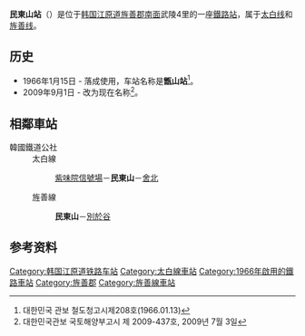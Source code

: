 {{朝鮮半島車站資訊
|公司色 = #0066b3
|文字色 = 
|站名 = 民東山站<br />{{lang|en|Mindungsan}}
|圖片 =Mindungsan Station 181009.jpg
|pxl = 
|圖片說明 =车站站舍
|車站編號 = 
|前一站1 = [[紫味院信号场|紫味院信号场]]
|前一站距離1 = 6.7
|後一站距離1 = 6.0
|後一站1 = [[舍北站|舍北]]
|距離1 =69.8
|起點站1 = [[堤川站|堤川]]
|所屬路線1 = [[太白线|太白线]]
|前一站2 = 
|前一站距離2 = 
|後一站距離2 = 6.4
|後一站2 = [[别於谷站|别於谷]]
|距離2 =0.0
|起點站2 = 民東山
|所屬路線2 = [[旌善线|旌善线]]
|諺文 = 민둥산역
|朝鮮漢字 = 민둥山驛
|文觀部式 =Mindungsan-yeok 
|馬-賴式 =
|副站名 = 
|停站路線數 = 2
|所屬公司 = [[韩国铁道公社|韩国铁道公社]]
|所在地 =[[江原道_(韩国)|江原道]][[旌善郡|旌善郡]][[南面|南面]]武陵4里617-2
|車站構造 = 地面車站
|月台配置 = 1面2线
|啟用年月日 =1966年1月15日 
|廢站年月日 = 
|上下車人次 =
|統計年度 =
|轉車 = 
|備註 = 
|全寬備註 = 
}}

'''民東山站'''（{{kor|諺=민둥산역|漢=민둥山驛|羅=Mindungsan yeok|f=y}}）是位于[[韩国|韩国]][[江原道_(韩国)|江原道]][[旌善郡|旌善郡]][[南面|南面]]武陵4里的一座[[鐵路站|鐵路站]]，属于[[太白线|太白线]]和[[旌善线|旌善线]]。

== 历史 ==
*1966年1月15日 - 落成使用，车站名称是'''甑山站'''<ref>대한민국 관보 철도청고시제208호(1966.01.13)</ref>。
*2009年9月1日 - 改为现在名称<ref>대한민국관보 국토해양부고시 제 2009-437호, 2009년 7월 3일</ref>。

== 相鄰車站 ==
;韓國鐵道公社
:太白線
::[[紫味院信號場|紫味院信號場]]－'''民東山'''－[[舍北站|舍北]]
:旌善線
::'''民東山'''－[[别於谷站|別於谷]]

== 参考资料 ==
{{reflist}}

{{太白线}}
{{旌善线}}
{{中部内陆循环列车}}
{{无穷花号}}

[[Category:韩国江原道铁路车站|Category:韩国江原道铁路车站]]
[[Category:太白線車站|Category:太白線車站]]
[[Category:1966年啟用的鐵路車站|Category:1966年啟用的鐵路車站]]
[[Category:旌善郡|Category:旌善郡]]
[[Category:旌善線車站|Category:旌善線車站]]
